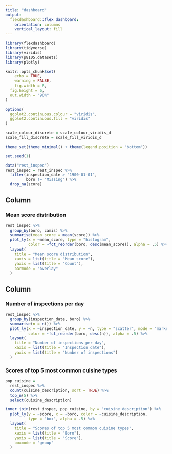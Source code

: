 ```yaml
---
title: "dashboard"
output: 
  flexdashboard::flex_dashboard:
    orientation: columns
    vertical_layout: fill
---
```


```r
library(flexdashboard)
library(tidyverse)
library(viridis)
library(p8105.datasets)
library(plotly)

knitr::opts_chunk$set(
	echo = TRUE,
	warning = FALSE,
	fig.width = 8, 
  fig.height = 6,
  out.width = "90%"
)

options(
  ggplot2.continuous.colour = "viridis",
  ggplot2.continuous.fill = "viridis"
)

scale_colour_discrete = scale_colour_viridis_d
scale_fill_discrete = scale_fill_viridis_d

theme_set(theme_minimal() + theme(legend.position = "bottom"))

set.seed(1)

data("rest_inspec")
rest_inspec = rest_inspec %>% 
  filter(inspection_date > "1900-01-01",
         boro != "Missing") %>% 
  drop_na(score)
```

Column {data-width=650}
-----------------------------------------------------------------------

### Mean score distribution

```r
rest_inspec %>% 
  group_by(boro, camis) %>% 
  summarise(mean_score = mean(score)) %>% 
  plot_ly(x = ~mean_score, type = "histogram", 
          color = ~fct_reorder(boro, desc(mean_score)), alpha = .5) %>% 
  layout(
    title = "Mean score distribution",
    xaxis = list(title = "Mean score"),
    yaxis = list(title = "Count"),
    barmode = "overlay"
  )
```

Column {data-width=350}
-----------------------------------------------------------------------

### Number of inspections per day

```r
rest_inspec %>%
  group_by(inspection_date, boro) %>% 
  summarise(n = n()) %>%
  plot_ly(x = ~inspection_date, y = ~n, type = "scatter", mode = "markers",
          color = ~fct_reorder(boro, desc(n)), alpha = .5) %>% 
  layout(
    title = "Number of inspections per day",
    xaxis = list(title = "Inspection date"),
    yaxis = list(title = "Number of inspections")
  )
```

### Scores of top 5 most common cuisine types

```r
pop_cuisine =
  rest_inspec %>% 
  count(cuisine_description, sort = TRUE) %>% 
  top_n(5) %>% 
  select(cuisine_description)

inner_join(rest_inspec, pop_cuisine, by = "cuisine_description") %>% 
  plot_ly(y = ~score, x = ~boro, color = ~cuisine_description, 
          type = "box", alpha = .5) %>% 
  layout(
    title = "Scores of top 5 most common cuisine types",
    xaxis = list(title = "Boro"),
    yaxis = list(title = "Score"),
    boxmode = "group"
  )
```

